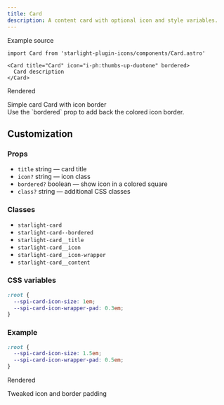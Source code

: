 ```yaml
---
title: Card
description: A content card with optional icon and style variables.
---
```



Example source

```mdx title="page.mdx" "bordered"
import Card from 'starlight-plugin-icons/components/Card.astro'

<Card title="Card" icon="i-ph:thumbs-up-duotone" bordered>
  Card description
</Card>
```

Rendered

<CardGrid>
  <Card title="Card" icon="i-ph:thumbs-up-duotone">
    Simple card
  </Card>
  <Card title="Card" icon="i-ph:thumbs-up-duotone" bordered>
    Card with icon border
  </Card>
</CardGrid>

<Aside type="tip" icon="i-ph:lightbulb-duotone">
  Use the `bordered` prop to add back the colored icon border.
</Aside>

## Customization

### Props

- `title` string — card title
- `icon?` string — icon class
- `bordered?` boolean — show icon in a colored square
- `class?` string — additional CSS classes

### Classes

- `starlight-card`
- `starlight-card--bordered`
- `starlight-card__title`
- `starlight-card__icon`
- `starlight-card__icon-wrapper`
- `starlight-card__content`

### CSS variables

```css title="src/styles/custom.css"
:root {
  --spi-card-icon-size: 1em;
  --spi-card-icon-wrapper-pad: 0.3em;
}
```

### Example

```css title="src/styles/custom.css"
:root {
  --spi-card-icon-size: 1.5em;
  --spi-card-icon-wrapper-pad: 0.5em;
}
```

Rendered

<div class="demo-card">
  <Card title="Bigger Icon" icon="i-ph:thumbs-up-duotone" bordered>
    Tweaked icon and border padding
  </Card>
</div>

<style>{`
  .demo-card {
    --spi-card-icon-size: 1.5em;
    --spi-card-icon-wrapper-pad: 0.5em;
  }
`}</style>
